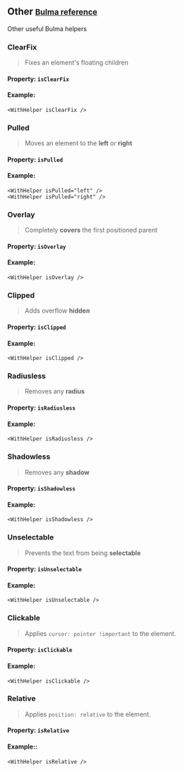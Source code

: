 
<Meta title="Example/Helpers/Other" />

## Other <small>[Bulma reference](https://bulma.io/documentation/helpers/other-helpers/)</small>

Other useful Bulma helpers

### ClearFix

> Fixes an element's floating children

#### Property: `isClearFix`

#### Example:

```tsx
<WithHelper isClearFix />
```

### Pulled

> Moves an element to the **left** or **right**

#### Property: `isPulled`

#### Example:

```tsx
<WithHelper isPulled="left" />
<WithHelper isPulled="right" />
```

### Overlay

> Completely **covers** the first positioned parent

#### Property: `isOverlay`

#### Example:

```tsx
<WithHelper isOverlay />
```

### Clipped

> Adds overflow **hidden**

#### Property: `isClipped`

#### Example:

```tsx
<WithHelper isClipped />
```

### Radiusless

> Removes any **radius**

#### Property: `isRadiusless`

#### Example:

```tsx
<WithHelper isRadiusless />
```

### Shadowless

> Removes any **shadow**

#### Property: `isShadowless`

#### Example:

```tsx
<WithHelper isShadowless />
```

### Unselectable

> Prevents the text from being **selectable**

#### Property: `isUnselectable`

#### Example:

```tsx
<WithHelper isUnselectable />
```

### Clickable

> Applies `cursor: pointer !important` to the element.

#### Property: `isClickable`

#### Example:

```tsx
<WithHelper isClickable />
```

### Relative

> Applies `position: relative` to the element.

#### Property: `isRelative`

#### Example::

```tsx
<WithHelper isRelative />
```
